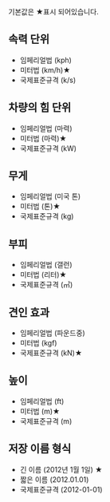 {{ko/Archive/Manual/Settings/설정}}
기본값은 ★표시 되어있습니다.

== 속력 단위 ==
* 임페리얼법 (kph)
* 미터법 (km/h)★
* 국제표준규격 (k/s)
== 차량의 힘 단위 ==
* 임페리얼법 (마력)
* 미터법 (마력)★
* 국제표준규격 (kW)
== 무게 ==
* 임페리얼법 (미국 톤)
* 미터법 (톤)★
* 국제표준규격 (kg)
== 부피 ==
* 임페리얼법 (갤런)
* 미터법 (리터)★
* 국제표준규격 (㎥)
== 견인 효과 ==
* 임페리얼법 (파운드중)
* 미터법 (kgf)
* 국제표준규격 (kN)★
== 높이 ==
* 임페리얼법 (ft)
* 미터법 (m)★
* 국제표준규격 (m)
== 저장 이름 형식 ==
* 긴 이름 (2012년 1월 1일) ★
* 짧은 이름 (2012.01.01)
* 국제표준규격 (2012-01-01)